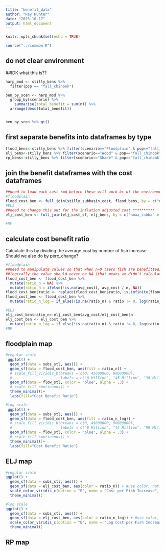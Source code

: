 ```yaml
---
title: "benefit_data"
author: "Ray Hunter"
date: "2023-10-17"
output: html_document
---
```


```r
knitr::opts_chunk$set(echo = TRUE)

source("../common.R")
```
## do not clear environment


##IDK what this is??
```r
harp_mod <- stilly_bens %>% 
  filter(pop == "fall_chinook")

ben_by_scen <- harp_mod %>% 
  group_by(scenario) %>% 
    summarise(total_benefit = sum(n)) %>% 
  arrange(desc(total_benefit))


ben_by_scen %>% gt()
```

## first separate benefits into dataframes by type
```r
flood_bens<-stilly_bens %>% filter(scenario=="Floodplain" & pop=="fall_chinook")
elj_bens<-stilly_bens %>% filter(scenario=="Wood" & pop=="fall_chinook")  
rp_bens<-stilly_bens %>% filter(scenario=="Shade" & pop=="fall_chinook")
```

## join the benefit dataframes with the cost dataframes
```r
##need to load each cost rmd before these will work bc of the environment clearing
#floodplain
flood_cost_ben <- full_join(stilly_subbasin_cost, flood_bens, by = c("noaa_subba" = "subbasin"))
#ELJ
##need to change this out for the inflation adjusted cost **********
elj_cost_ben <- full_join(elj_cost_sf, elj_bens, by = c("noaa_subba" = "subbasin"))

#RP
```

## calculate cost benefit ratio
Calculate this by dividing the average cost by number of fish increase
Should we also do by perc_change?
```r
#floodplain
##need to manipulate values so that when n=0 (zero fish are benefitted) the ratio is 0, also I need the value to be NA when avg_cost is NA
##logically the value should never be NA (that means we didn't calculate a price for a basin with benefits)
flood_cost_ben <- flood_cost_ben %>%
  mutate(ratio_n = NA) %>% 
  mutate(ratio_n = ifelse(!is.na(avg_cost), avg_cost / n, NA))
flood_cost_ben$ratio <- replace(flood_cost_ben$ratio, is.infinite(flood_cost_ben$ratio), 0)
flood_cost_ben <- flood_cost_ben %>%
  mutate(ratio_n_log = if_else(!is.na(ratio_n) & ratio != 0, log(ratio_n), NA_real_))

#ELJ
elj_cost_ben$ratio_n<-elj_cost_ben$avg_cost/elj_cost_ben$n
elj_cost_ben <- elj_cost_ben %>%
  mutate(ratio_n_log = if_else(!is.na(ratio_n) & ratio != 0, log(ratio_n), NA_real_))
#RP
```

## floodplain map
```r
#regular scale
 ggplot() +
  geom_sf(data = subs_stl, aes()) +
  geom_sf(data = flood_cost_ben, aes(fill = ratio_n)) +
  # scale_fill_viridis_b(breaks = c(0, 45000000, 90000000),
  #                      labels = c("0 Million", "45 Million", "90 Million")) +
  geom_sf(data = flow_stl, color = "blue", alpha = .3) +
  # scale_fill_continuous() +
  theme_minimal()+
  labs(fill="Cost Benefit Ratio")

#log scale
 ggplot() +
  geom_sf(data = subs_stl, aes()) +
  geom_sf(data = flood_cost_ben, aes(fill = ratio_n_log)) +
  # scale_fill_viridis_b(breaks = c(0, 45000000, 90000000),
  #                      labels = c("0 Million", "45 Million", "90 Million")) +
  geom_sf(data = flow_stl, color = "blue", alpha = .3) +
  # scale_fill_continuous() +
  theme_minimal()+
  labs(fill="Cost Benefit Ratio")
```

## ELJ map
```r
#regular scale
ggplot() +
  geom_sf(data = subs_stl, aes()) +
  geom_sf(data = elj_cost_ben, aes(color = ratio_n)) + #use color, not fill bc line
  scale_color_viridis_c(option = "E", name = "Cost per Fish Increase", direction=-1)+
  theme_minimal()

#log scale
ggplot() +
  geom_sf(data = subs_stl, aes()) +
  geom_sf(data = elj_cost_ben, aes(color = ratio_n_log)) + #use color, not fill bc line
  scale_color_viridis_c(option = "E", name = "Log Cost per Fish Increase", direction=-1)+
  theme_minimal()
```

## RP map
```r

```

